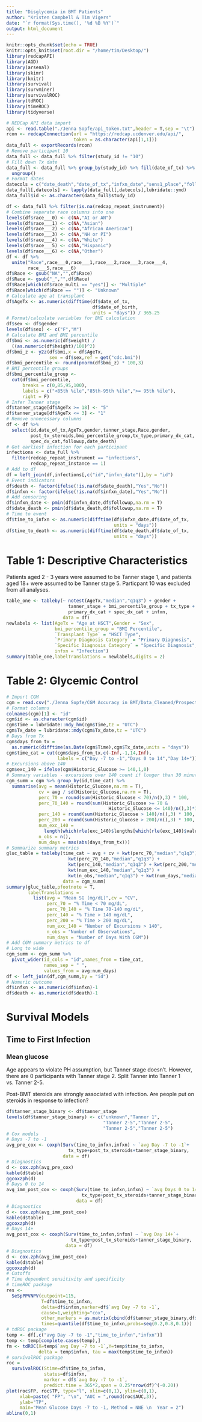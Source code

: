 ```yaml
---
title: "Disglycemia in BMT Patients"
author: "Kristen Campbell & Tim Vigers"
date: "`r format(Sys.time(), '%d %B %Y')`"
output: html_document
---
```


```r
knitr::opts_chunk$set(echo = TRUE)
knitr::opts_knit$set(root.dir = "/home/tim/Desktop/")
library(redcapAPI)
library(AGD)
library(arsenal)
library(skimr)
library(knitr)
library(survival)
library(survminer)
library(survivalROC)
library(tdROC)
library(timeROC)
library(tidyverse)
```

```r
# REDCap API data import
api <- read.table("./Jenna Sopfe/api_token.txt",header = T,sep = "\t")
rcon <- redcapConnection(url = "https://redcap.ucdenver.edu/api/",
                         token = as.character(api[1,1]))
data_full <- exportRecords(rcon)
# Remove participant 10
data_full <- data_full %>% filter(study_id != "10")
# Fill down Tx date
data_full <- data_full %>% group_by(study_id) %>% fill(date_of_tx) %>%
  ungroup()
# Format dates
datecols = c("date_death","date_of_tx","infxn_date","sens1_place","followup")
data_full[,datecols] <- lapply(data_full[,datecols],lubridate::ymd)
data_full$id <- as.character(data_full$study_id)
```

```r
df <- data_full %>% filter(is.na(redcap_repeat_instrument))
# Combine separate race columns into one
levels(df$race___0) <- c(NA,"AI or AN")
levels(df$race___1) <- c(NA,"Asian")
levels(df$race___2) <- c(NA,"African American")
levels(df$race___3) <- c(NA,"NH or PI")
levels(df$race___4) <- c(NA,"White")
levels(df$race___5) <- c(NA,"Hispanic")
levels(df$race___6) <- c(NA,"Other")
df <- df %>% 
  unite("Race",race___0,race___1,race___2,race___3,race___4,
        race___5,race___6)
df$Race <- gsub("NA","",df$Race)
df$Race <- gsub("_","",df$Race)
df$Race[which(df$race_multi == "yes")] <- "Multiple"
df$Race[which(df$Race == "")] <- "Unknown"
# Calculate age at transplant
df$AgeTx <- as.numeric(difftime(df$date_of_tx,
                                df$date_of_birth,
                                units = "days")) / 365.25
# Format/calculate variables for BMI calculation
df$sex <- df$gender
levels(df$sex) <- c("F","M")
# Calculate BMI and BMI percentile
df$bmi <- as.numeric(df$weight) / 
  ((as.numeric(df$height)/100)^2)
df$bmi_z <- y2z(df$bmi,x = df$AgeTx,
                sex = df$sex,ref = get("cdc.bmi"))
df$bmi_percentile <- round(pnorm(df$bmi_z) * 100,3)
# BMI percentile groups
df$bmi_percentile_group <- 
  cut(df$bmi_percentile,
      breaks = c(0,85,95,100),
      labels = c("<85th %ile","85th-95th %ile",">= 95th %ile"),
      right = F)
# Infer Tanner stage
df$tanner_stage[df$AgeTx >= 18] <- "5"
df$tanner_stage[df$AgeTx <= 3] <- "1"
# Remove unnecessary columns
df <- df %>%
  select(id,date_of_tx,AgeTx,gender,tanner_stage,Race,gender,
         post_tx_steroids,bmi_percentile_group,tx_type,primary_dx_cat,
         spec_dx_cat,followup,date_death)
# Get earliest infection for each participant
infections <- data_full %>% 
  filter(redcap_repeat_instrument == "infections",
         redcap_repeat_instance == 1)
# Add to df
df = left_join(df,infections[,c("id","infxn_date")],by = "id")
# Event indicators
df$death <- factor(ifelse(!is.na(df$date_death),"Yes","No"))
df$infxn <- factor(ifelse(!is.na(df$infxn_date),"Yes","No"))
# Add censoring
df$infxn_date <- pmin(df$infxn_date,df$followup,na.rm = T)
df$date_death <- pmin(df$date_death,df$followup,na.rm = T)
# Time to event
df$time_to_infxn <- as.numeric(difftime(df$infxn_date,df$date_of_tx,
                                        units = "days"))
df$time_to_death <- as.numeric(difftime(df$date_death,df$date_of_tx,
                                        units = "days"))
```

# Table 1: Descriptive Characteristics

Patients aged 2 - 3 years were assumed to be Tanner stage 1, and patients aged 18+ were assumed to be Tanner stage 5. Particpant 10 was excluded from all analyses.

```r
table_one <- tableby(~ notest(AgeTx,"median","q1q3") + gender + 
                       tanner_stage + bmi_percentile_group + tx_type + 
                       primary_dx_cat + spec_dx_cat + infxn, 
                     data = df)
newlabels <- list(AgeTx = "Age at HSCT",Gender = "Sex",
                  bmi_percentile_group = "BMI Percentile",
                  `Transplant Type` = "HSCT Type",
                  `Primary Diagnosis Category` = "Primary Diagnosis",
                  `Specific Diagnosis Category` = "Specific Diagnosis",
                  infxn = "Infection")
summary(table_one,labelTranslations = newlabels,digits = 2)
```

# Table 2: Glycemic Control

```r
# Import CGM
cgm = read.csv("./Jenna Sopfe/CGM Accuracy in BMT/Data_Cleaned/Prospective HSCT CGM Data Updated 6.24.19 FULL DATA SET.csv")
# Format columns
colnames(cgm)[1] <- "id"
cgm$id <- as.character(cgm$id)
cgm$Time = lubridate::mdy_hm(cgm$Time,tz = "UTC")
cgm$Tx_date = lubridate::mdy(cgm$Tx_date,tz = "UTC")
# Days from Tx
cgm$days_from_tx = 
  as.numeric(difftime(as.Date(cgm$Time),cgm$Tx_date,units = "days"))
cgm$time_cat = cut(cgm$days_from_tx,c(-Inf,-1,14,Inf),
                   labels = c("Day -7 to -1","Days 0 to 14","Day 14+"))
# Excursions above 140
cgm$exc_140 = ifelse(cgm$Historic_Glucose >= 140,1,0)
# Summary variables - excursions over 140 count if longer than 30 minutes
cgm_summ = cgm %>% group_by(id,time_cat) %>%
  summarise(avg = mean(Historic_Glucose,na.rm = T),
            cv = avg / sd(Historic_Glucose,na.rm = T),
            perc_70 = round(sum(Historic_Glucose < 70)/n(),3) * 100,
            perc_70_140 = round(sum(Historic_Glucose >= 70 & 
                                      Historic_Glucose <= 140)/n(),3)*100,
            perc_140 = round(sum(Historic_Glucose > 140)/n(),3) * 100,
            perc_200 = round(sum(Historic_Glucose > 200)/n(),3) * 100,
            num_exc_140 = 
              length(which(rle(exc_140)$lengths[which(rle(exc_140)$values == 1)] > 6)),
            n_obs = n(),
            num_days = max(abs(days_from_tx)))
# Summarize summary metrics
gluc_table = tableby(time_cat ~ avg + cv + kwt(perc_70,"median","q1q3") + 
                       kwt(perc_70_140,"median","q1q3") + 
                       kwt(perc_140,"median","q1q3") + kwt(perc_200,"median","q1q3") + 
                       kwt(num_exc_140,"median","q1q3") + 
                       kwt(n_obs,"median","q1q3") + kwt(num_days,"median","q1q3"),
                     data = cgm_summ)
summary(gluc_table,pfootnote = T,
        labelTranslations = 
          list(avg = "Mean SG (mg/dL)",cv = "CV",
               perc_70 = "% Time < 70 mg/dL",
               perc_70_140 = "% Time 70-140 mg/dL",
               perc_140 = "% Time > 140 mg/dL",
               perc_200 = "% Time > 200 mg/dL",
               num_exc_140 = "Number of Excursions > 140",
               n_obs = "Number of Observations",
               num_days = "Number of Days With CGM"))
# Add CGM summary metrics to df
# Long to wide
cgm_summ <- cgm_summ %>% 
  pivot_wider(id_cols = "id",names_from = time_cat,
              names_sep = " ",
              values_from = avg:num_days)
df <- left_join(df,cgm_summ,by = "id")
# Numeric outcome
df$infxn <- as.numeric(df$infxn)-1
df$death <- as.numeric(df$death)-1
```

# Survival Models

## Time to First Infection

### Mean glucose

Age appears to violate PH assumption, but Tanner stage doesn't. However, there are 0 participants with Tanner stage 2. Split Tanner into Tanner 1 vs. Tanner 2-5.

Post-BMT steroids are strongly associated with infection. Are people put on steroids in response to infection?

```r
df$tanner_stage_binary <- df$tanner_stage
levels(df$tanner_stage_binary) <- c("unknown","Tanner 1",
                                    "Tanner 2-5","Tanner 2-5",
                                    "Tanner 2-5","Tanner 2-5")
# Cox models 
# Days -7 to -1
avg_pre_cox <- coxph(Surv(time_to_infxn,infxn) ~ `avg Day -7 to -1`+
                       tx_type+post_tx_steroids+tanner_stage_binary,
                     data = df)
# Diagnostics
d <- cox.zph(avg_pre_cox)
kable(d$table)
ggcoxzph(d)
# Days 0 to 14
avg_imm_post_cox <- coxph(Surv(time_to_infxn,infxn) ~ `avg Days 0 to 14`+
                            tx_type+post_tx_steroids+tanner_stage_binary,
                          data = df)
# Diagnostics
d <- cox.zph(avg_imm_post_cox)
kable(d$table)
ggcoxzph(d)
# Days 14+
avg_post_cox <- coxph(Surv(time_to_infxn,infxn) ~ `avg Day 14+`+
                        tx_type+post_tx_steroids+tanner_stage_binary,
                      data = df)
# Diagnostics
d <- cox.zph(avg_imm_post_cox)
kable(d$table)
ggcoxzph(d)
# Cutoffs
# Time dependent sensitivity and specificity
# timeROC package
res <- 
  SeSpPPVNPV(cutpoint=115,
             T=df$time_to_infxn,
             delta=df$infxn,marker=df$`avg Day -7 to -1`,
             cause=1,weighting="cox",
             other_markers = as.matrix(cbind(df$tanner_stage_binary,df$tx_type)),
             times=quantile(df$time_to_infxn,probs=seq(0.2,0.8,0.1)))
# tdROC package
temp <- df[,c("avg Day -7 to -1","time_to_infxn","infxn")]
temp <- temp[complete.cases(temp),]
fm <- tdROC(X=temp$`avg Day -7 to -1`,Y=temp$time_to_infxn, 
            delta = temp$infxn, tau = max(temp$time_to_infxn))
# survivalROC package
roc = 
  survivalROC(Stime=df$time_to_infxn,  
              status=df$infxn,      
              marker = df$`avg Day -7 to -1`,     
              predict.time = 365*2,span = 0.25*nrow(df)^(-0.20))
plot(roc$FP, roc$TP, type="l", xlim=c(0,1), ylim=c(0,1),   
     xlab=paste( "FP", "\n", "AUC = ",round(roc$AUC,3)), 
     ylab="TP",
     main="Mean Glucose Days -7 to -1, Method = NNE \n  Year = 2")
abline(0,1)
```
